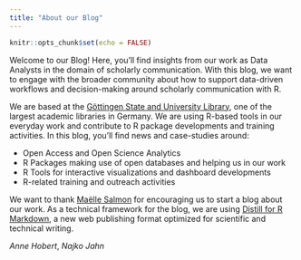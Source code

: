 ```yaml
---
title: "About our Blog"
---
```


```r
knitr::opts_chunk$set(echo = FALSE)
```

Welcome to our Blog! Here, you'll find insights from our work as Data Analysts in the domain of scholarly communication. With this blog, we want to engage with the broader community about how to support data-driven workflows and decision-making around scholarly communication with R.

We are based at the [Göttingen State and University Library](https://www.sub.uni-goettingen.de/en/news/), one of the largest academic libraries in Germany. We are using R-based tools in our everyday work and contribute to R package developments and training activities. In this blog, you'll find news and case-studies around:

- Open Access and Open Science Analytics
- R Packages making use of open databases and helping us in our work
- R Tools for interactive visualizations and dashboard developments
- R-related training and outreach activities 

We want to thank [Maëlle Salmon](https://masalmon.eu/) for encouraging us to start a blog about our work. As a technical framework for the blog, we are using [Distill for R Markdown](https://rstudio.github.io/distill/), a new web publishing format optimized for scientific and technical writing. 

*Anne Hobert*, *Najko Jahn*
